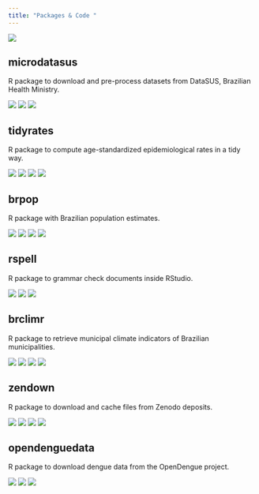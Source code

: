 ```yaml
---
title: "Packages & Code "
---
```


[![](https://github-readme-stats.vercel.app/api?username=rfsaldanha&show_icons=true&theme:transparent)](https://github.com/rfsaldanha)

## microdatasus

R package to download and pre-process datasets from DataSUS, Brazilian Health Ministry.

[![](https://img.shields.io/badge/website-https://rfsaldanha.github.io/microdatasus-blue)](https://rfsaldanha.github.io/microdatasus/)
[![](https://img.shields.io/github/stars/rfsaldanha/microdatasus)](https://github.com/rfsaldanha/microdatasus)
[![](https://github.com/rfsaldanha/microdatasus/actions/workflows/R-CMD-check.yaml/badge.svg)](https://github.com/rfsaldanha/microdatasus/actions/workflows/R-CMD-check.yaml)


## tidyrates

R package to compute age-standardized epidemiological rates in a tidy way.

[![](https://img.shields.io/badge/website-https://rfsaldanha.github.io/tidyrates-blue)](https://rfsaldanha.github.io/tidyrates/)
[![](https://img.shields.io/github/stars/rfsaldanha/tidyrates)](https://github.com/rfsaldanha/tidyrates)
[![](https://github.com/rfsaldanha/tidyrates/actions/workflows/R-CMD-check.yaml/badge.svg)](https://github.com/rfsaldanha/tidyrates/actions/workflows/R-CMD-check.yaml)
[![](https://img.shields.io/cran/v/tidyrates)](https://cran.r-project.org/package=tidyrates)


## brpop

R package with Brazilian population estimates.

[![](https://img.shields.io/badge/website-https://rfsaldanha.github.io/brpop-blue)](https://rfsaldanha.github.io/brpop/)
[![](https://img.shields.io/github/stars/rfsaldanha/brpop)](https://github.com/rfsaldanha/brpop)
[![](https://github.com/rfsaldanha/brpop/actions/workflows/R-CMD-check.yaml/badge.svg)](https://github.com/rfsaldanha/brpop/actions/workflows/R-CMD-check.yaml)
[![](https://img.shields.io/cran/v/brpop)](https://cran.r-project.org/package=brpop)

## rspell

R package to grammar check documents inside RStudio.

[![](https://img.shields.io/badge/website-https://rfsaldanha.github.io/rspell-blue)](https://rfsaldanha.github.io/rspell/)
[![](https://img.shields.io/github/stars/rfsaldanha/rspell)](https://github.com/rfsaldanha/rspell)
[![](https://github.com/rfsaldanha/rspell/actions/workflows/R-CMD-check.yaml/badge.svg)](https://github.com/rfsaldanha/rspell/actions/workflows/R-CMD-check.yaml)

## brclimr

R package to retrieve municipal climate indicators of Brazilian municipalities.

[![](https://img.shields.io/badge/website-https://rfsaldanha.github.io/brclimr-blue)](https://rfsaldanha.github.io/brclimr/)
[![](https://img.shields.io/github/stars/rfsaldanha/brclimr)](https://github.com/rfsaldanha/brclimr)
[![](https://github.com/rfsaldanha/brclimr/actions/workflows/R-CMD-check.yaml/badge.svg)](https://github.com/rfsaldanha/brclimr/actions/workflows/R-CMD-check.yaml)
[![](https://img.shields.io/cran/v/brclimr)](https://cran.r-project.org/package=brclimr)

## zendown

R package to download and cache files from Zenodo deposits.

[![](https://img.shields.io/badge/website-https://rfsaldanha.github.io/zendown-blue)](https://rfsaldanha.github.io/zendown/)
[![](https://img.shields.io/github/stars/rfsaldanha/zendown)](https://github.com/rfsaldanha/zendown)
[![](https://github.com/rfsaldanha/zendown/actions/workflows/R-CMD-check.yaml/badge.svg)](https://github.com/rfsaldanha/zendown/actions/workflows/R-CMD-check.yaml)
[![](https://img.shields.io/cran/v/zendown)](https://cran.r-project.org/package=zendown)

## opendenguedata

R package to download dengue data from the OpenDengue project.

[![](https://img.shields.io/badge/website-https://rfsaldanha.github.io/opendenguedata-blue)](https://rfsaldanha.github.io/opendenguedata/)
[![](https://img.shields.io/github/stars/rfsaldanha/opendenguedata)](https://github.com/rfsaldanha/opendenguedata)
[![](https://github.com/rfsaldanha/opendenguedata/actions/workflows/R-CMD-check.yaml/badge.svg)](https://github.com/rfsaldanha/opendenguedata/actions/workflows/R-CMD-check.yaml)
